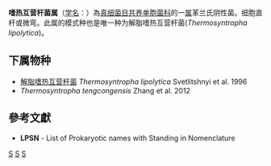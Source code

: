 {{Automatic taxobox
| taxon = Thermosyntropha
| authority = Svetlitshnyi et al., 1996
| type species = 解脂嗜热互营杆菌<br>''Thermosyntropha lipolytica''
| type species authority = Svetlitshnyi et al. 1996
}}
'''嗜热互营杆菌属'''（[[学名|学名]]：{{lang|la|''Thermosyntropha''}}）為[[真细菌目|真细菌目]][[共养单胞菌科|共养单胞菌科]]的一[[属|属]]革兰氏阴性菌。细胞直杆或微弯。此属的模式种也是唯一种为解脂嗜热互营杆菌(''Thermosyntropha lipolytica'')。

==下属物种==
* [[解脂嗜热互营杆菌|解脂嗜热互营杆菌]] ''Thermosyntropha lipolytica'' Svetlitshnyi et al. 1996
* ''Thermosyntropha tengcongensis'' Zhang et al. 2012

==參考文獻==
{{reflist}}
* '''LPSN''' - List of Prokaryotic names with Standing in Nomenclature

{{taxonbar}}

[[Category:革兰氏阴性菌|S]]
[[Category:_共养单胞菌科|S]]
[[Category:1996年描述的分类群|S]]